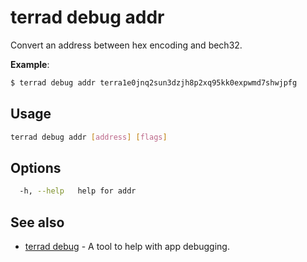 # terrad debug addr

Convert an address between hex encoding and bech32.

**Example**:

```sh Terrad
$ terrad debug addr terra1e0jnq2sun3dzjh8p2xq95kk0expwmd7shwjpfg
```

## Usage

```sh Terrad
terrad debug addr [address] [flags]
```

## Options

```sh Terrad
  -h, --help   help for addr
```

## See also

* [terrad debug](./terrad_debug.mdx)	 - A tool to help with app debugging.


